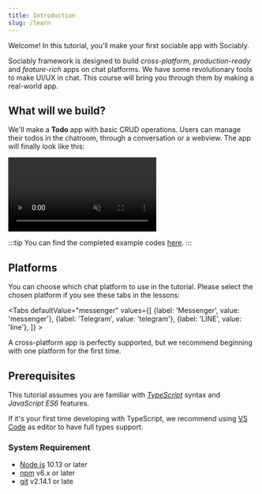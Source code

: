 ```yaml
---
title: Introduction
slug: /learn
---
```


Welcome! In this tutorial, you'll make your first sociable app with Sociably.

Sociably framework is designed to build _cross-platform_, _production-ready_ and _feature-rich_ apps on chat platforms.
We have some revolutionary tools to make UI/UX in chat.
This course will bring you through them by making a real-world app.

## What will we build?

We'll make a **Todo** app with basic CRUD operations. Users can manage their todos in the chatroom, through a conversation or a webview. The app will finally look like this:

<video width={420} autoplay="autoplay" loop inline muted>
  <source src={require("./assets/tutorial-example.webm").default} type="video/webm" />
</video>

:::tip
You can find the completed example codes [here](https://github.com/machinat/sociably-todo/).
:::

## Platforms

You can choose which chat platform to use in the tutorial. Please select the
chosen platform if you see these tabs in the lessons:


<Tabs
  defaultValue="messenger"
  values={[
    {label: 'Messenger', value: 'messenger'},
    {label: 'Telegram', value: 'telegram'},
    {label: 'LINE', value: 'line'},
  ]} >
  <TabItem value="messenger" />
  <TabItem value="telegram" />
  <TabItem value="line" />
</Tabs>

A cross-platform app is perfectly supported, but we recommend beginning with one platform for the first time.

## Prerequisites

This tutorial assumes you are familiar with [_TypeScript_](https://www.typescriptlang.org/docs/handbook/intro.html)
syntax and _JavaScript ES6_ features.

If it's your first time developing with TypeScript, we recommend using
[VS Code](https://code.visualstudio.com/) as editor to have full types support.

### System Requirement

- [Node.js](https://nodejs.org/) 10.13 or later
- [npm](https://docs.npmjs.com/cli/v7/configuring-npm/install) v6.x or later
- [git](https://git-scm.com/) v2.14.1 or late
